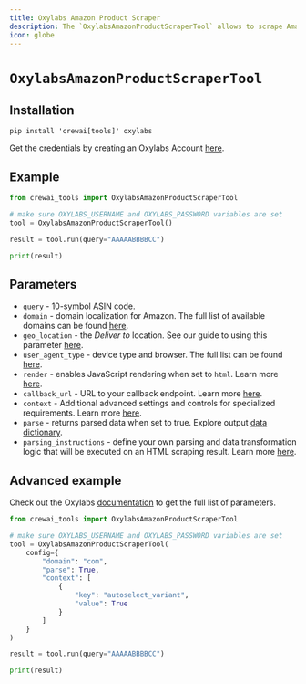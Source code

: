 ```yaml
---
title: Oxylabs Amazon Product Scraper
description: The `OxylabsAmazonProductScraperTool` allows to scrape Amazon products. It supports output parsing, rendered scraping, callback urls as well as different geolocation, domains, and user agent types.
icon: globe
---
```


# `OxylabsAmazonProductScraperTool`


## Installation

```shell
pip install 'crewai[tools]' oxylabs
```

Get the credentials by creating an Oxylabs Account [here](https://oxylabs.io).

## Example

```python
from crewai_tools import OxylabsAmazonProductScraperTool

# make sure OXYLABS_USERNAME and OXYLABS_PASSWORD variables are set
tool = OxylabsAmazonProductScraperTool()

result = tool.run(query="AAAAABBBBCC")

print(result)
```

## Parameters

- `query` - 10-symbol ASIN code.
- `domain` - domain localization for Amazon. The full list of available domains can be found [here](https://developers.oxylabs.io/scraper-apis/web-scraper-api/features/localization/domain-locale-results-language#domain).
- `geo_location` - the _Deliver to_ location. See our guide to using this parameter [here](https://developers.oxylabs.io/scraper-apis/web-scraper-api/features/localization/e-commerce-localization).
- `user_agent_type` - device type and browser. The full list can be found [here](https://developers.oxylabs.io/scraper-apis/web-scraper-api/features/http-context-and-job-management/user-agent-type).
- `render` - enables JavaScript rendering when set to `html`. Learn more [here](https://developers.oxylabs.io/scraper-apis/web-scraper-api/features/js-rendering-and-browser-control/javascript-rendering).
- `callback_url` - URL to your callback endpoint. Learn more [here](https://developers.oxylabs.io/scraper-apis/web-scraper-api/integration-methods/push-pull#callback).
- `context` - Additional advanced settings and controls for specialized requirements. Learn more [here](https://developers.oxylabs.io/scraping-solutions/web-scraper-api/targets/amazon/product#other).
- `parse` - returns parsed data when set to true. Explore output [data dictionary](https://developers.oxylabs.io/scraper-apis/web-scraper-api/targets/amazon/product#output-data-dictionary).
- `parsing_instructions` - define your own parsing and data transformation logic that will be executed on an HTML scraping result. Learn more [here](https://developers.oxylabs.io/scraper-apis/web-scraper-api/features/result-processing-and-storage/custom-parser/parsing-instruction-examples).

## Advanced example

Check out the Oxylabs [documentation](https://developers.oxylabs.io/scraper-apis/web-scraper-api/targets/amazon/product) to get the full list of parameters.

```python
from crewai_tools import OxylabsAmazonProductScraperTool

# make sure OXYLABS_USERNAME and OXYLABS_PASSWORD variables are set
tool = OxylabsAmazonProductScraperTool(
    config={
        "domain": "com",
        "parse": True,
        "context": [
            {
                "key": "autoselect_variant",
                "value": True
            }
        ]
    }
)

result = tool.run(query="AAAAABBBBCC")

print(result)
```
